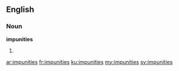 ==English==

===Noun===
'''impunities'''

# {{plural of|impunity}}

[[ar:impunities]]
[[fr:impunities]]
[[ku:impunities]]
[[my:impunities]]
[[sv:impunities]]